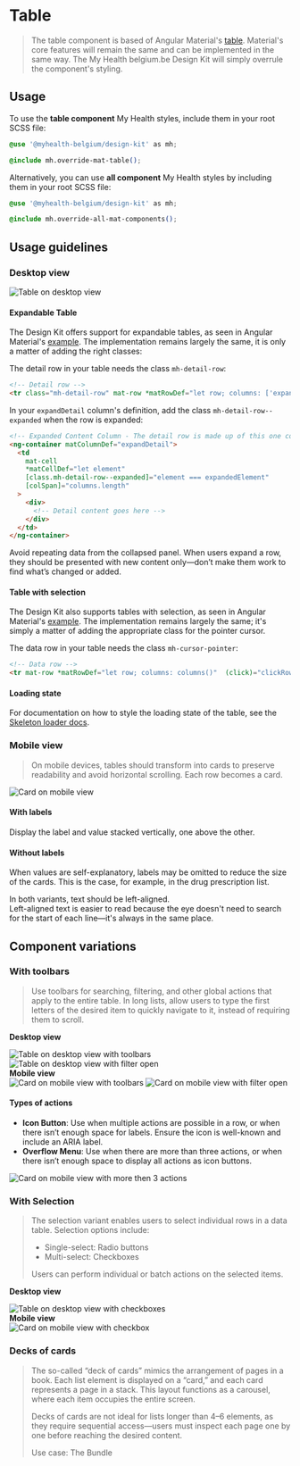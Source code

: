 
<Meta title="Components/Table" />

# Table

> The table component is based of Angular Material's [table](https://material.angular.io/components/table). Material's core features will remain the same and can be implemented in the same way.
> The My Health belgium.be Design Kit will simply overrule the component's styling.

## Usage

To use the **table component** My Health styles, include them in your root SCSS file:

```css
@use '@myhealth-belgium/design-kit' as mh;

@include mh.override-mat-table();
```

Alternatively, you can use **all component** My Health styles by including them in your root SCSS file:

```css
@use '@myhealth-belgium/design-kit' as mh;

@include mh.override-all-mat-components();
```

## Usage guidelines

### Desktop view
<div class="image-wrapper">
<img src="/images/default-table.png" alt="Table on desktop view" />
</div>

#### Expandable Table

The Design Kit offers support for expandable tables, as seen in Angular Material's [example](https://material.angular.io/components/table/examples#table-expandable-rows).
The implementation remains largely the same, it is only a matter of adding the right classes:

The detail row in your table needs the class `mh-detail-row`:

```html
<!-- Detail row -->
<tr class="mh-detail-row" mat-row *matRowDef="let row; columns: ['expandDetail']"></tr>
```

In your `expandDetail` column's definition, add the class `mh-detail-row--expanded` when the row is expanded:

```html
<!-- Expanded Content Column - The detail row is made up of this one column that spans across all columns -->
<ng-container matColumnDef="expandDetail">
  <td
    mat-cell
    *matCellDef="let element"
    [class.mh-detail-row--expanded]="element === expandedElement"
    [colSpan]="columns.length"
  >
    <div>
      <!-- Detail content goes here -->
    </div>
  </td>
</ng-container>
```

Avoid repeating data from the collapsed panel. When users expand a row, they should be presented with new content only—don’t make them work to find what’s changed or added.

#### Table with selection
The Design Kit also supports tables with selection, as seen in Angular Material's [example](https://material.angular.dev/components/table/examples#table-selection).
The implementation remains largely the same; it's simply a matter of adding the appropriate class for the pointer cursor.

The data row in your table needs the class `mh-cursor-pointer`:

```html
<!-- Data row -->
<tr mat-row *matRowDef="let row; columns: columns()"  (click)="clickRow(row)" class="mh-cursor-pointer"></tr>
```

#### Loading state

For documentation on how to style the loading state of the table, see the [Skeleton loader docs](/docs/components-skeleton-loader--docs#table).

### Mobile view
> On mobile devices, tables should transform into cards to preserve readability and avoid horizontal scrolling.
> Each row becomes a card.
<div class="image-wrapper">
<img src="/images/default-card.png" alt="Card on mobile view" />
</div>

#### With labels
Display the label and value stacked vertically, one above the other.

#### Without labels
When values are self-explanatory, labels may be omitted to reduce the size of the cards. This is the case, for example, in the drug prescription list.

In both variants, text should be left-aligned. <br />
Left-aligned text is easier to read because the eye doesn't need to search for the start of each line—it's always in the same place.

## Component variations
### With toolbars
> Use toolbars for searching, filtering, and other global actions that apply to the entire table.
> In long lists, allow users to type the first letters of the desired item to quickly navigate to it, instead of requiring them to scroll.

<b>Desktop view</b>
<div class="image-wrapper">
<img src="/images/table-with-filters.png" alt="Table on desktop view with toolbars" />
<img src="/images/table-filters-open.png" alt="Table on desktop view with filter open" />

</div>
<b>Mobile view</b>
<div class="image-wrapper">
<img src="/images/card-with-filters.png" alt="Card on mobile view with toolbars" />
<img src="/images/card-filters-open.png" alt="Card on mobile view with filter open" />
</div>

#### Types of actions
* **Icon Button**: Use when multiple actions are possible in a row, or when there isn’t enough space for labels. Ensure the icon is well-known and include an ARIA label.
* **Overflow Menu**: Use when there are more than three actions, or when there isn’t enough space to display all actions as icon buttons.
<div class="image-wrapper">
<img src="/images/card-with-actions.png" alt="Card on mobile view with more then 3 actions" />
</div>

### With Selection
> The selection variant enables users to select individual rows in a data table. Selection options include:
>
> * Single-select: Radio buttons
> * Multi-select: Checkboxes
>
> Users can perform individual or batch actions on the selected items.

<b>Desktop view</b>
<div class="image-wrapper">
<img src="/images/table-with-select.png" alt="Table on desktop view with checkboxes" />
</div>
<b>Mobile view</b>
<div class="image-wrapper">
<img src="/images/card-with-select.png" alt="Card on mobile view with checkbox" />
</div>

### Decks of cards
> The so-called “deck of cards” mimics the arrangement of pages in a book. Each list element is displayed on a “card,” and each card represents a page in a stack. This layout functions as a carousel, where each item occupies the entire screen.
>
> Decks of cards are not ideal for lists longer than 4–6 elements, as they require sequential access—users must inspect each page one by one before reaching the desired content.
>
> Use case: The Bundle







